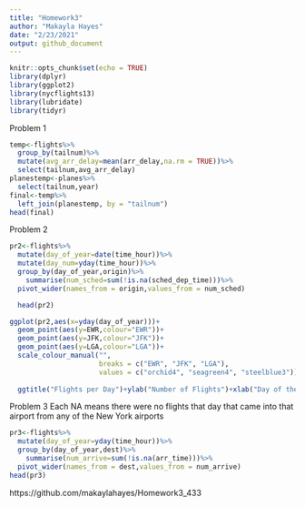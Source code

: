 ```yaml
---
title: "Homework3"
author: "Makayla Hayes"
date: "2/23/2021"
output: github_document
---
```


```r
knitr::opts_chunk$set(echo = TRUE)
library(dplyr)
library(ggplot2)
library(nycflights13)
library(lubridate)
library(tidyr)

```

Problem 1
```r
temp<-flights%>%
  group_by(tailnum)%>%
  mutate(avg_arr_delay=mean(arr_delay,na.rm = TRUE))%>%
  select(tailnum,avg_arr_delay)
planestemp<-planes%>%
  select(tailnum,year)
final<-temp%>%
  left_join(planestemp, by = "tailnum")
head(final)

```

Problem 2
```r
pr2<-flights%>%
  mutate(day_of_year=date(time_hour))%>%
  mutate(day_num=yday(time_hour))%>%
  group_by(day_of_year,origin)%>%
    summarise(num_sched=sum(!is.na(sched_dep_time)))%>%
  pivot_wider(names_from = origin,values_from = num_sched)

  head(pr2) 

ggplot(pr2,aes(x=yday(day_of_year)))+
  geom_point(aes(y=EWR,colour="EWR"))+ 
  geom_point(aes(y=JFK,colour="JFK"))+
  geom_point(aes(y=LGA,colour="LGA"))+ 
  scale_colour_manual("", 
                      breaks = c("EWR", "JFK", "LGA"),
                      values = c("orchid4", "seagreen4", "steelblue3")) +
  
  ggtitle("Flights per Day")+ylab("Number of Flights")+xlab("Day of the Year")
```
Problem 3
Each NA means there were no flights that day that came into that airport from any of the New York airports
```r
pr3<-flights%>%
  mutate(day_of_year=yday(time_hour))%>%
  group_by(day_of_year,dest)%>%
    summarise(num_arrive=sum(!is.na(arr_time)))%>%
  pivot_wider(names_from = dest,values_from = num_arrive)
head(pr3)


```

https://github.com/makaylahayes/Homework3_433
